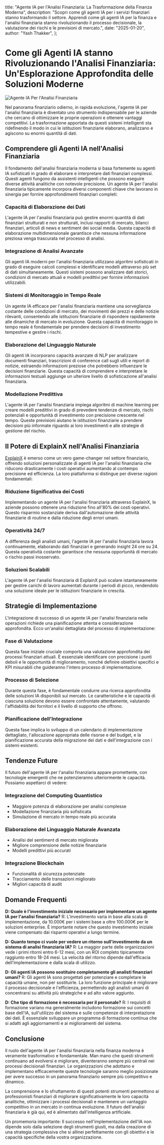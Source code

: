   title: "Agente IA per l'Analisi Finanziaria: La Trasformazione della Finanza Moderna",
  description: "Scopri come gli agenti IA per i servizi finanziari stanno trasformando il settore. Apprendi come gli agenti IA per la finanza e l'analisi finanziaria stanno rivoluzionando il processo decisionale, la valutazione dei rischi e le previsioni di mercato.",
  date: "2025-01-20",
  author: "Yash Thakker",
};

# Come gli Agenti IA stanno Rivoluzionando l'Analisi Finanziaria: Un'Esplorazione Approfondita delle Soluzioni Moderne

![Agente IA Per l'Analisi Finanziaria](/images/blog-posts/ai-agent-for-financial-analysis.jpeg)

Nel panorama finanziario odierno, in rapida evoluzione, l'agente IA per l'analisi finanziaria è diventato uno strumento indispensabile per le aziende che cercano di ottimizzare le proprie operazioni e ottenere vantaggi competitivi. La trasformazione apportata da questi sistemi intelligenti sta ridefinendo il modo in cui le istituzioni finanziarie elaborano, analizzano e agiscono su enormi quantità di dati.

## Comprendere gli Agenti IA nell'Analisi Finanziaria

Il fondamento dell'analisi finanziaria moderna si basa fortemente su agenti IA sofisticati in grado di elaborare e interpretare dati finanziari complessi. Questi agenti fungono da assistenti intelligenti che possono eseguire diverse attività analitiche con notevole precisione. Un agente IA per l'analisi finanziaria tipicamente incorpora diversi componenti chiave che lavorano in sinergia per fornire approfondimenti finanziari completi:

### Capacità di Elaborazione dei Dati
L'agente IA per l'analisi finanziaria può gestire enormi quantità di dati finanziari strutturati e non strutturati, inclusi rapporti di mercato, bilanci finanziari, articoli di news e sentiment dei social media. Questa capacità di elaborazione multidimensionale garantisce che nessuna informazione preziosa venga trascurata nel processo di analisi.

### Integrazione di Analisi Avanzate
Gli agenti IA moderni per l'analisi finanziaria utilizzano algoritmi sofisticati in grado di eseguire calcoli complessi e identificare modelli attraverso più set di dati simultaneamente. Questi sistemi possono analizzare dati storici, condizioni di mercato attuali e modelli predittivi per fornire informazioni utilizzabili.

### Sistemi di Monitoraggio in Tempo Reale
Un agente IA efficace per l'analisi finanziaria mantiene una sorveglianza costante delle condizioni di mercato, dei movimenti dei prezzi e delle notizie rilevanti, consentendo alle istituzioni finanziarie di rispondere rapidamente alle dinamiche di mercato in evoluzione. Questa capacità di monitoraggio in tempo reale è fondamentale per prendere decisioni di investimento tempestive e gestire i rischi.

### Elaborazione del Linguaggio Naturale
Gli agenti IA incorporano capacità avanzate di NLP per analizzare documenti finanziari, trascrizioni di conference call sugli utili e report di notizie, estraendo informazioni preziose che potrebbero influenzare le decisioni finanziarie. Questa capacità di comprendere e interpretare le informazioni testuali aggiunge un ulteriore livello di sofisticazione all'analisi finanziaria.

### Modellazione Predittiva
L'agente IA per l'analisi finanziaria impiega algoritmi di machine learning per creare modelli predittivi in grado di prevedere tendenze di mercato, rischi potenziali e opportunità di investimento con precisione crescente nel tempo. Queste previsioni aiutano le istituzioni finanziarie a prendere decisioni più informate riguardo ai loro investimenti e alle strategie di gestione del rischio.

## Il Potere di ExplainX nell'Analisi Finanziaria

[ExplainX](https://www.explainx.ai/demo) è emerso come un vero game-changer nel settore finanziario, offrendo soluzioni personalizzate di agenti IA per l'analisi finanziaria che riducono drasticamente i costi operativi aumentando al contempo precisione ed efficienza. La loro piattaforma si distingue per diverse ragioni fondamentali:

### Riduzione Significativa dei Costi
Implementando un agente IA per l'analisi finanziaria attraverso ExplainX, le aziende possono ottenere una riduzione fino all'80% dei costi operativi. Questo risparmio sostanziale deriva dall'automazione delle attività finanziarie di routine e dalla riduzione degli errori umani.

### Operatività 24/7
A differenza degli analisti umani, l'agente IA per l'analisi finanziaria lavora continuamente, elaborando dati finanziari e generando insight 24 ore su 24. Questa operatività costante garantisce che nessuna opportunità di mercato o rischio passi inosservato.

### Soluzioni Scalabili
L'agente IA per l'analisi finanziaria di ExplainX può scalare istantaneamente per gestire carichi di lavoro aumentati durante i periodi di picco, rendendolo una soluzione ideale per le istituzioni finanziarie in crescita.

## Strategie di Implementazione

L'integrazione di successo di un agente IA per l'analisi finanziaria nelle operazioni richiede una pianificazione attenta e considerazione approfondita. Ecco un'analisi dettagliata del processo di implementazione:

### Fase di Valutazione
Questa fase iniziale cruciale comporta una valutazione approfondita dei processi finanziari attuali. È essenziale identificare con precisione i punti deboli e le opportunità di miglioramento, nonché definire obiettivi specifici e KPI misurabili che guideranno l'intero processo di implementazione.

### Processo di Selezione
Durante questa fase, è fondamentale condurre una ricerca approfondita delle soluzioni IA disponibili sul mercato. Le caratteristiche e le capacità di ciascuna soluzione devono essere confrontate attentamente, valutando l'affidabilità dei fornitori e il livello di supporto che offrono.

### Pianificazione dell'Integrazione
Questa fase implica lo sviluppo di un calendario di implementazione dettagliato, l'allocazione appropriata delle risorse e del budget, e la pianificazione accurata della migrazione dei dati e dell'integrazione con i sistemi esistenti.

## Tendenze Future

Il futuro dell'agente IA per l'analisi finanziaria appare promettente, con tecnologie emergenti che ne potenzieranno ulteriormente le capacità. Possiamo aspettarci di vedere:

### Integrazione del Computing Quantistico
- Maggiore potenza di elaborazione per analisi complesse
- Modellazione finanziaria più sofisticata
- Simulazione di mercato in tempo reale più accurata

### Elaborazione del Linguaggio Naturale Avanzata
- Analisi del sentiment di mercato migliorata
- Migliore comprensione delle notizie finanziarie
- Modelli predittivi più accurati

### Integrazione Blockchain
- Funzionalità di sicurezza potenziate
- Tracciamento delle transazioni migliorato
- Migliori capacità di audit

## Domande Frequenti

**D: Quale è l'investimento iniziale necessario per implementare un agente IA per l'analisi finanziaria?**
R: L'investimento varia in base alla scala di implementazione, da 10.000€ per i sistemi base a oltre 100.000€ per le soluzioni enterprise. È importante notare che questo investimento iniziale viene compensato dai risparmi operativi a lungo termine.

**D: Quanto tempo ci vuole per vedere un ritorno sull'investimento da un sistema di analisi finanziaria IA?**
R: La maggior parte delle organizzazioni vede i primi ritorni entro 6-12 mesi, con un ROI completo tipicamente raggiunto entro 18-24 mesi. La velocità del ritorno dipende dall'efficacia dell'implementazione e dalla scala di utilizzo.

**D: Gli agenti IA possono sostituire completamente gli analisti finanziari umani?**
R: Gli agenti IA sono progettati per potenziare e completare le capacità umane, non per sostituirle. La loro funzione principale è migliorare il processo decisionale e l'efficienza, permettendo agli analisti umani di concentrarsi su attività più strategiche e ad alto valore aggiunto.

**D: Che tipo di formazione è necessaria per il personale?**
R: I requisiti di formazione variano ma generalmente includono formazione sui concetti base dell'IA, sull'utilizzo del sistema e sulle competenze di interpretazione dei dati. È essenziale sviluppare un programma di formazione continua che si adatti agli aggiornamenti e ai miglioramenti del sistema.

## Conclusione

Il ruolo dell'agente IA per l'analisi finanziaria nella finanza moderna è veramente trasformativo e fondamentale. Man mano che questi strumenti continuano ad evolversi e migliorare, diventeranno sempre più centrali nei processi decisionali finanziari. Le organizzazioni che adottano e implementano efficacemente queste tecnologie saranno meglio posizionate per avere successo in un panorama finanziario sempre più competitivo e dinamico.

La comprensione e lo sfruttamento di questi potenti strumenti permettono ai professionisti finanziari di migliorare significativamente le loro capacità analitiche, ottimizzare i processi decisionali e mantenere un vantaggio competitivo in un mercato in continua evoluzione. Il futuro dell'analisi finanziaria è già qui, ed è alimentato dall'intelligenza artificiale.

Un promemoria importante: Il successo nell'implementazione dell'IA non dipende solo dalla selezione degli strumenti giusti, ma dalla creazione di una strategia complessiva che si allinei perfettamente con gli obiettivi e le capacità specifiche della vostra organizzazione.